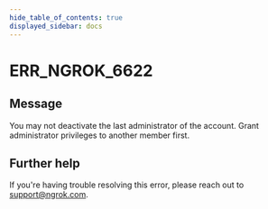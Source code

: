 ```yaml
---
hide_table_of_contents: true
displayed_sidebar: docs
---
```



# ERR_NGROK_6622

## Message

You may not deactivate the last administrator of the account. Grant administrator privileges to another member first.

<ErrorDetails error="err_ngrok_6622" />

## Further help

If you're having trouble resolving this error, please reach out to [support@ngrok.com](mailto:support@ngrok.com?subject=Help%20with%20ERR_NGROK_6622).
